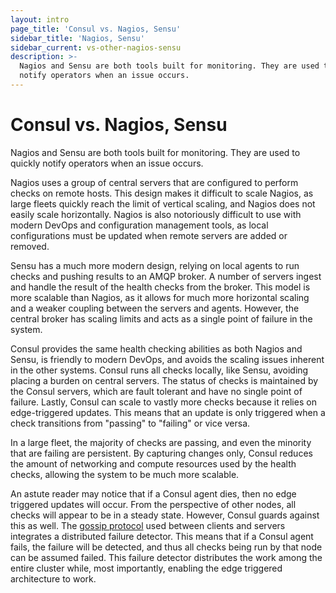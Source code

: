 ```yaml
---
layout: intro
page_title: 'Consul vs. Nagios, Sensu'
sidebar_title: 'Nagios, Sensu'
sidebar_current: vs-other-nagios-sensu
description: >-
  Nagios and Sensu are both tools built for monitoring. They are used to quickly
  notify operators when an issue occurs.
---
```


# Consul vs. Nagios, Sensu

Nagios and Sensu are both tools built for monitoring. They are used
to quickly notify operators when an issue occurs.

Nagios uses a group of central servers that are configured to perform
checks on remote hosts. This design makes it difficult to scale Nagios,
as large fleets quickly reach the limit of vertical scaling, and Nagios
does not easily scale horizontally. Nagios is also notoriously
difficult to use with modern DevOps and configuration management tools,
as local configurations must be updated when remote servers are added
or removed.

Sensu has a much more modern design, relying on local agents to run
checks and pushing results to an AMQP broker. A number of servers
ingest and handle the result of the health checks from the broker. This model
is more scalable than Nagios, as it allows for much more horizontal scaling
and a weaker coupling between the servers and agents. However, the central broker
has scaling limits and acts as a single point of failure in the system.

Consul provides the same health checking abilities as both Nagios and Sensu,
is friendly to modern DevOps, and avoids the scaling issues inherent in the
other systems. Consul runs all checks locally, like Sensu, avoiding placing
a burden on central servers. The status of checks is maintained by the Consul
servers, which are fault tolerant and have no single point of failure.
Lastly, Consul can scale to vastly more checks because it relies on edge-triggered
updates. This means that an update is only triggered when a check transitions
from "passing" to "failing" or vice versa.

In a large fleet, the majority of checks are passing, and even the minority
that are failing are persistent. By capturing changes only, Consul reduces
the amount of networking and compute resources used by the health checks,
allowing the system to be much more scalable.

An astute reader may notice that if a Consul agent dies, then no edge triggered
updates will occur. From the perspective of other nodes, all checks will appear
to be in a steady state. However, Consul guards against this as well. The
[gossip protocol](/docs/internals/gossip) used between clients and servers
integrates a distributed failure detector. This means that if a Consul agent fails,
the failure will be detected, and thus all checks being run by that node can be
assumed failed. This failure detector distributes the work among the entire cluster
while, most importantly, enabling the edge triggered architecture to work.
